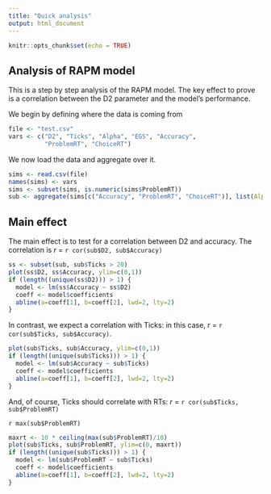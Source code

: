 ```yaml
---
title: "Quick analysis"
output: html_document
---
```


```r
knitr::opts_chunk$set(echo = TRUE)
```

## Analysis of RAPM model

This is a step by step analysis of the RAPM model. The key effect to prove is a correlation between the D2 parameter and the model's performance.

We begin by defining where the data is coming from

```r
file <- "test.csv"
vars <- c("D2", "Ticks", "Alpha", "EGS", "Accuracy",
          "ProblemRT", "ChoiceRT")
```

We now load the data and aggregate over it.

```r
sims <- read.csv(file)
names(sims) <- vars
sims <- subset(sims, is.numeric(sims$ProblemRT))
sub <- aggregate(sims[c("Accuracy", "ProblemRT", "ChoiceRT")], list(Alpha = sims$Alpha, s=sims$EGS, D2=sims$D2, Ticks=sims$Ticks), mean)
```

## Main effect 

The main effect is to test for a correlation between D2 and accuracy. The correlation is _r_ = ```r cor(sub$D2, sub$Accuracy)```

```r
ss <- subset(sub, sub$Ticks > 20)
plot(ss$D2, ss$Accuracy, ylim=c(0,1))
if (length((unique(ss$D2))) > 1) {
  model <- lm(ss$Accuracy ~ ss$D2)
  coeff <- model$coefficients
  abline(a=coeff[1], b=coeff[2], lwd=2, lty=2)
}
```

In contrast, we expect a correlation with Ticks: in this case, _r_ = ```r cor(sub$Ticks, sub$Accuracy)```.

```r
plot(sub$Ticks, sub$Accuracy, ylim=c(0,1))
if (length((unique(sub$Ticks))) > 1) {
  model <- lm(sub$Accuracy ~ sub$Ticks)
  coeff <- model$coefficients
  abline(a=coeff[1], b=coeff[2], lwd=2, lty=2)
}
```

And, of course, Ticks should correlate with RTs: _r_ = ```r cor(sub$Ticks, sub$ProblemRT)```

```r max(sub$ProblemRT)```

```r
maxrt <- 10 * ceiling(max(sub$ProblemRT)/10)
plot(sub$Ticks, sub$ProblemRT, ylim=c(0, maxrt))
if (length((unique(sub$Ticks))) > 1) {
  model <- lm(sub$ProblemRT ~ sub$Ticks)
  coeff <- model$coefficients
  abline(a=coeff[1], b=coeff[2], lwd=2, lty=2)
}
```
